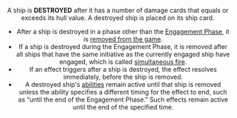 <Header title="destroying ships" version="1.4.4"/>

A ship is **DESTROYED** after it has a number of damage cards that equals or
exceeds its hull value. A destroyed ship is placed on its ship card.

* After a ship is destroyed in a phase other than the [Engagement Phase](/article/Engagement_Phase), it
is [removed from the game](/article/Removed_From_The_Game).
* If a ship is destroyed during the Engagement Phase, it is removed after
all ships that have the same initiative as the currently engaged ship have
engaged, which is called [simultaneous fire](/article/Simulatneous_Fire).
* If an effect triggers after a ship is destroyed, the effect resolves
immediately, before the ship is removed.
* A destroyed ship's [abilities](/article/Abilities) remain active until that ship is removed unless
the ability specifies a different timing for the effect to end, such as “until
the end of the Engagement Phase.” Such effects remain active until the
end of the specified time.